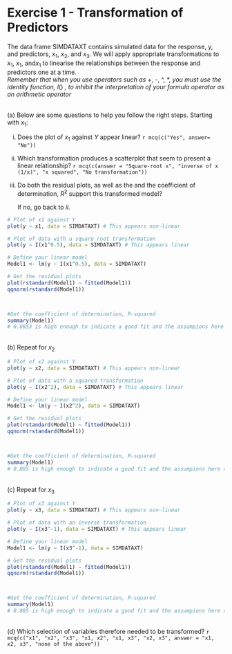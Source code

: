 # Exercise 1 - Transformation of Predictors

The data frame SIMDATAXT contains simulated data for the response, y, and predictors, $x_1$, $x_2$, and $x_3$.
We will apply appropriate transformations to $x_1$, $x_1$, and$x_1$ to linearise the relationships between the response and predictors one at a time.<br>
*Remember that when you use operators such as* $\text{+, -, ^, *, }$ *you must use the identity function, * $I()$ *, to inhibit the interpretation of your formula operator as an arithmetic operator*

<br> (a) Below are some questions to help you follow the right steps. Starting with $x_1$:

(i) Does the plot of $x_1$ against $Y$ appear linear? `r mcq(c("Yes", answer=  "No"))`

(ii) Which transformation produces a scatterplot that seem to present a linear relationship? `r mcq(c(answer = "Square-root x", "inverse of x (1/x)", "x squared", "No transformation"))`

(iii) Do both the residual plots, as well as the and the coefficient of determination, $R^2$ support this transformed model?<p>
If no, go back to *ii.*
<br>


```r
# Plot of x1 against Y
plot(y ~ x1, data = SIMDATAXT) # This appears non-linear

# Plot of data with a square root transformation
plot(y ~ I(x1^0.5), data = SIMDATAXT) # This appears linear

# Define your linear model
Model1 <- lm(y ~ I(x1^0.5), data = SIMDATAXT)

# Get the residual plots
plot(rstandard(Model1) ~ fitted(Model1))
qqnorm(rstandard(Model1))



#Get the coefficient of determination, R-squared
summary(Model1)
# 0.8853 is high enough to indicate a good fit and the assumpions here are met.
```

<br>(b) Repeat for $x_2$
```r
# Plot of x2 against Y
plot(y ~ x2, data = SIMDATAXT) # This appears non-linear

# Plot of data with a squared transformation
plot(y ~ I(x2^2), data = SIMDATAXT) # This appears linear

# Define your linear model
Model1 <- lm(y ~ I(x2^2), data = SIMDATAXT)

# Get the residual plots
plot(rstandard(Model1) ~ fitted(Model1))
qqnorm(rstandard(Model1))



#Get the coefficient of determination, R-squared
summary(Model1)
# 0.885 is high enough to indicate a good fit and the assumpions here are met.
```

<br>(c) Repeat for $x_3$
```r
# Plot of x3 against Y
plot(y ~ x3, data = SIMDATAXT) # This appears non-linear

# Plot of data with an inverse transformation
plot(y ~ I(x3^-1), data = SIMDATAXT) # This appears linear

# Define your linear model
Model1 <- lm(y ~ I(x3^-1), data = SIMDATAXT)

# Get the residual plots
plot(rstandard(Model1) ~ fitted(Model1))
qqnorm(rstandard(Model1))



#Get the coefficient of determination, R-squared
summary(Model1)
# 0.885 is high enough to indicate a good fit and the assumpions here are met.
```


<br>(d) Which selection of variables therefore needed to be transformed?
`r mcq(c("x1", "x2", "x3", "x1, x2", "x1, x3", "x2, x3", answer = "x1, x2, x3", "none of the above"))`
